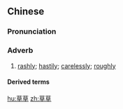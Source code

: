 ==Chinese==
{{zh-forms}}

===Pronunciation===
{{zh-pron
|m=cǎocǎo
|cat=adv
}}

===Adverb===
{{zh-adv}}

# [[rashly]]; [[hastily]]; [[carelessly]]; [[roughly]]

====Derived terms====
{{zh-der|草草了事}}

[[hu:草草]]
[[zh:草草]]